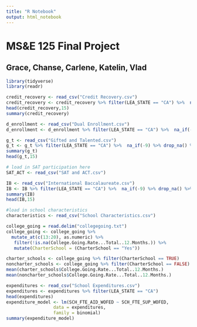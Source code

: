 ```yaml
---
title: "R Notebook"
output: html_notebook
---
```


# MS&E 125 Final Project
## Grace, Chanse, Carlene, Katelin, Vlad

```r
library(tidyverse)
library(readr)
```

```r
credit_recovery <- read_csv("Credit Recovery.csv")
credit_recovery <- credit_recovery %>% filter(LEA_STATE == "CA") %>%  na_if(-9) %>% drop_na()
head(credit_recovery,15)
summary(credit_recovery)

d_enrollment <- read_csv("Dual Enrollment.csv")
d_enrollment <- d_enrollment %>% filter(LEA_STATE == "CA") %>%  na_if(-9) %>% drop_na() %>% select(LEAID,LEA_NAME,SCHID, SCH_NAME,COMBOKEY,SCH_DUAL_IND,TOT_DUAL_F,TOT_DUAL_M,SCH_DUALENR_LEP_F,SCH_DUALENR_LEP_M,SCH_DUALENR_IDEA_F,SCH_DUALENR_IDEA_M)

```

```r
g_t <- read_csv("Gifted and Talented.csv")
g_t <- g_t %>% filter(LEA_STATE == "CA") %>%  na_if(-9) %>% drop_na() %>% select(LEAID,LEA_NAME,SCHID, SCH_NAME,COMBOKEY,SCH_GT_IND,SCH_GTENR_LEP_M,SCH_GTENR_LEP_F,SCH_GTENR_IDEA_M,SCH_GTENR_IDEA_F)
summary(g_t)
head(g_t,15)
```

```r
# load in SAT participation here
SAT_ACT <- read_csv("SAT and ACT.csv")

```


```r
IB <- read_csv("International Baccalaureate.csv")
IB <- IB %>% filter(LEA_STATE == "CA") %>%  na_if(-9) %>% drop_na() %>% select(LEAID,LEA_NAME,SCHID, SCH_NAME,COMBOKEY,SCH_IBENR_IND,SCH_IBENR_LEP_M,SCH_IBENR_LEP_F,SCH_IBENR_IDEA_M,SCH_IBENR_IDEA_F)
summary(IB)
head(IB,15)
```

```r
#load in school characteristics
characteristics <- read_csv("School Characteristics.csv")
```


```r
college_going = read.delim("collegegoing.txt")
college_going <- college_going %>% 
  mutate_at(c(13:20), as.numeric) %>%
   filter(!is.na(College.Going.Rate...Total..12.Months.)) %>%
   mutate(CharterSchool = (CharterSchool == "Yes"))

charter_schools <- college_going %>% filter(CharterSchool == TRUE)
noncharter_schools <- college_going %>% filter(CharterSchool == FALSE)
mean(charter_schools$College.Going.Rate...Total..12.Months.)
mean(noncharter_schools$College.Going.Rate...Total..12.Months.)

```

```r
expenditures <- read_csv("School Expenditures.csv")
expenditures <- expenditures %>% filter(LEA_STATE == "CA") 
head(expenditures)
expenditure_model <- lm(SCH_FTE_AID_WOFED ~ SCH_FTE_SUP_WOFED, 
                  data = expenditures,
                  family = binomial)
summary(expenditure_model)
```


